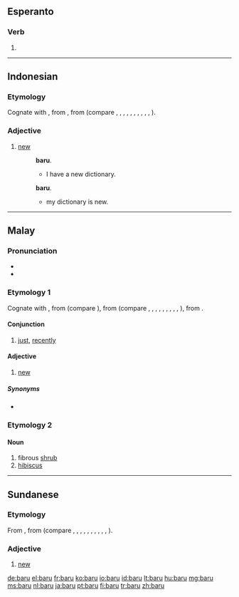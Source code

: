 ==Esperanto==

===Verb===
{{head|eo}}

# {{eo-form of|bar|u}}

----

==Indonesian==

===Etymology===
Cognate with {{term|baharu|lang=id}}, from {{proto|Malayo-Polynesian|lang=id}}, from {{proto|Austronesian|lang=id}} (compare {{etyl|ceb|-}} {{term|bago|lang=ceb}}, {{etyl|fj|-}} {{term|vou|lang=fj}}, {{etyl|haw|-}} {{term|hou|lang=haw}}, {{etyl|ilo|-}} {{term|baro|lang=ilo}}, {{etyl|pam|-}} {{term|bayu|lang=pam}}, {{etyl|ms|-}} {{term|baru|lang=ms}}, {{etyl|mi|-}} {{term|hoou|lang=mi}}, {{etyl|nia|-}} {{term|bohou|lang=nia}}, {{etyl|sm|-}} {{term|fou|lang=sm}}, {{etyl|su|-}} {{term|baru|lang=su}}, {{etyl|tl|-}} {{term|bago|lang=tl}}).

===Adjective===
{{head|id|adjective|correctly spelled as|baharu}}

# [[new]]
#: {{l|id|saya}} {{l|id|punya}} {{l|id|kamus}} '''baru'''.
#:* I have a new dictionary.
#: {{l|id|kamus}} {{l|id|saya}} {{l|id|adalah}} '''baru'''.
#:* my dictionary is new.

----

==Malay==

===Pronunciation===
* {{IPA|/baru/|lang=ms}}
* {{rhymes|aru|ru|u|lang=ms}}

===Etymology 1===
Cognate with {{term|baharu|lang=ms}}, from {{proto|Malayic|baharu|lang=ms}} (compare {{etyl|id|-}} {{term|baru|lang=id}}), from {{proto|Malayo-Polynesian|baqəʀu||ma-baqəʀu|lang=ms}} (compare {{etyl|ceb|-}} {{term|bago|lang=ceb}}, {{etyl|fj|-}} {{term|vou|lang=fj}}, {{etyl|haw|-}} {{term|hou|lang=haw}}, {{etyl|ilo|-}} {{term|baro|lang=ilo}}, {{etyl|pam|-}} {{term|bayu|lang=pam}}, {{etyl|mi|-}} {{term|hoou|lang=mi}}, {{etyl|nia|-}} {{term|bohou|lang=nia}}, {{etyl|sm|-}} {{term|fou|lang=sm}}, {{etyl|su|-}} {{term|baru|lang=su}}, {{etyl|tl|-}} {{term|bago|lang=tl}}), from {{proto|Austronesian|baqəʀu||ma-baqəʀu|lang=ms}}.

====Conjunction====
{{head|ms|conjunction}}

# [[just]], [[recently]]

====Adjective====
{{head|ms|adjective|correctly spelled as|baharu}}

# [[new]]

=====Synonyms=====
* {{l|ms|baharu}}

===Etymology 2===

====Noun====
{{head|ms|noun}}

# fibrous [[shrub]]
# [[hibiscus]]

----

==Sundanese==

===Etymology===
From {{proto|Malayo-Polynesian|lang=su}}, from {{proto|Austronesian|lang=su}} (compare {{etyl|ceb|-}} {{term|bago|lang=ceb}}, {{etyl|fj|-}} {{term|vou|lang=fj}}, {{etyl|haw|-}} {{term|hou|lang=haw}}, {{etyl|ilo|-}} {{term|baro|lang=ilo}}, {{etyl|id|-}} {{term|baharu|lang=id}}, {{etyl|pam|-}} {{term|bayu|lang=pam}}, {{etyl|ms|-}} {{term|baharu|lang=ms}}, {{etyl|mi|-}} {{term|hoou|lang=mi}}, {{etyl|nia|-}} {{term|bohou|lang=nia}}, {{etyl|sm|-}} {{term|fou|lang=sm}}, {{etyl|tl|-}} {{term|bago|lang=tl}}).

===Adjective===
{{head|su|adjective}}

# [[new]]

[[de:baru]]
[[el:baru]]
[[fr:baru]]
[[ko:baru]]
[[io:baru]]
[[id:baru]]
[[lt:baru]]
[[hu:baru]]
[[mg:baru]]
[[ms:baru]]
[[nl:baru]]
[[ja:baru]]
[[pt:baru]]
[[fi:baru]]
[[tr:baru]]
[[zh:baru]]